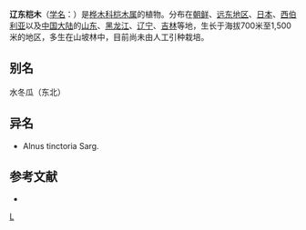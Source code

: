 {{Speciesbox 
| taxon = Alnus sibirica
| authority =  Fisch. ex Turcz.
}}

'''辽东桤木'''（[[学名|学名]]：{{lang|la|''Alnus sibirica''}}）是[[桦木科|桦木科]][[桤木属|桤木属]]的植物。分布在[[朝鲜|朝鲜]]、[[远东地区|远东地区]]、[[日本|日本]]、[[西伯利亚|西伯利亚]]以及[[中国大陆|中国大陆]]的[[山东|山东]]、[[黑龙江|黑龙江]]、[[辽宁|辽宁]]、[[吉林|吉林]]等地，生长于海拔700米至1,500米的地区，多生在山坡林中，目前尚未由人工引种栽培。

== 别名 ==
水冬瓜（东北）

== 异名 ==
* Alnus tinctoria Sarg.

== 参考文献 ==
<div class="references-small">
* {{cite web| url =http://www.bioinfo.cn/db05/KmzwSpecies.php?action=view&id=2257| title =辽东桤木| work =《中国高等植物数据库全库》| publisher =中国科学院微生物研究所| author =昆明植物研究所| accessdate =2009-02-23| deadurl =yes| archiveurl =https://web.archive.org/web/20160305094931/http://www.bioinfo.cn/db05/KmzwSpecies.php?action=view&id=2257| archivedate =2016-03-05}}
</div>
{{Taxonbar|from=Q4334198}}

[[Category:桤木属|L]]


{{植物小作品}}
